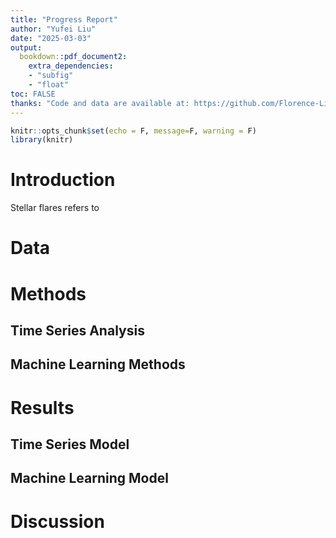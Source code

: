 ```yaml
---
title: "Progress Report"
author: "Yufei Liu"
date: "2025-03-03"
output:
  bookdown::pdf_document2:
    extra_dependencies: 
    - "subfig"
    - "float"
toc: FALSE
thanks: "Code and data are available at: https://github.com/Florence-Liu/Stellar-Flare"
---
```


```r
knitr::opts_chunk$set(echo = F, message=F, warning = F)
library(knitr)
```

# Introduction

Stellar flares refers to 

# Data



# Methods
## Time Series Analysis


## Machine Learning Methods


# Results
## Time Series Model


## Machine Learning Model


# Discussion



